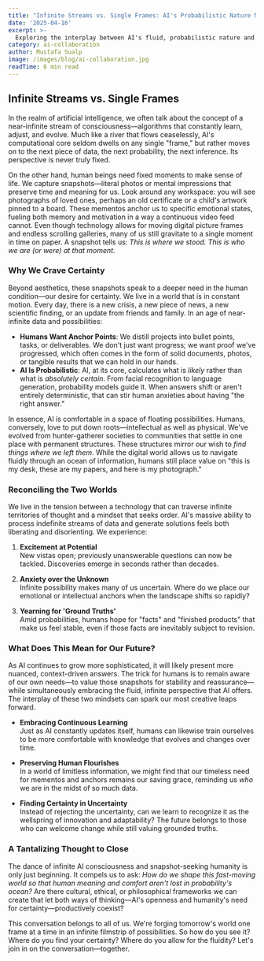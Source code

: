 ```yaml
---
title: "Infinite Streams vs. Single Frames: AI's Probabilistic Nature Meets Human Certainty"
date: '2025-04-16'
excerpt: >-
  Exploring the interplay between AI's fluid, probabilistic nature and our very human desire for certainty and snapshots of reality.
category: ai-collaboration
author: Mustafa Sualp
image: /images/blog/ai-collaboration.jpg
readTime: 6 min read
---
```


## Infinite Streams vs. Single Frames

In the realm of artificial intelligence, we often talk about the concept of a near-infinite stream of consciousness—algorithms that constantly learn, adjust, and evolve. Much like a river that flows ceaselessly, AI's computational core seldom dwells on any single "frame," but rather moves on to the next piece of data, the next probability, the next inference. Its perspective is never truly fixed.

On the other hand, human beings need fixed moments to make sense of life. We capture snapshots—literal photos or mental impressions that preserve time and meaning for us. Look around any workspace: you will see photographs of loved ones, perhaps an old certificate or a child's artwork pinned to a board. These mementos anchor us to specific emotional states, fueling both memory and motivation in a way a continuous video feed cannot. Even though technology allows for moving digital picture frames and endless scrolling galleries, many of us still gravitate to a single moment in time on paper. A snapshot tells us: *This is where we stood. This is who we are (or were) at that moment.*

### Why We Crave Certainty

Beyond aesthetics, these snapshots speak to a deeper need in the human condition—our desire for certainty. We live in a world that is in constant motion. Every day, there is a new crisis, a new piece of news, a new scientific finding, or an update from friends and family. In an age of near-infinite data and possibilities:

- **Humans Want Anchor Points**: We distill projects into bullet points, tasks, or deliverables. We don't just want progress; we want proof we've progressed, which often comes in the form of solid documents, photos, or tangible results that we can hold in our hands.
- **AI Is Probabilistic**: AI, at its core, calculates what is *likely* rather than what is *absolutely certain*. From facial recognition to language generation, probability models guide it. When answers shift or aren't entirely deterministic, that can stir human anxieties about having "the right answer."

In essence, AI is comfortable in a space of floating possibilities. Humans, conversely, love to put down roots—intellectual as well as physical. We've evolved from hunter-gatherer societies to communities that settle in one place with permanent structures. These structures mirror our wish to *find things where we left them*. While the digital world allows us to navigate fluidly through an ocean of information, humans still place value on "this is my desk, these are my papers, and here is my photograph."

### Reconciling the Two Worlds

We live in the tension between a technology that can traverse infinite territories of thought and a mindset that seeks order. AI's massive ability to process indefinite streams of data and generate solutions feels both liberating and disorienting. We experience:

1. **Excitement at Potential**  
   New vistas open; previously unanswerable questions can now be tackled. Discoveries emerge in seconds rather than decades.

2. **Anxiety over the Unknown**  
   Infinite possibility makes many of us uncertain. Where do we place our emotional or intellectual anchors when the landscape shifts so rapidly?

3. **Yearning for 'Ground Truths'**  
   Amid probabilities, humans hope for "facts" and "finished products" that make us feel stable, even if those facts are inevitably subject to revision.

### What Does This Mean for Our Future?

As AI continues to grow more sophisticated, it will likely present more nuanced, context-driven answers. The trick for humans is to remain aware of our own needs—to value those snapshots for stability and reassurance—while simultaneously embracing the fluid, infinite perspective that AI offers. The interplay of these two mindsets can spark our most creative leaps forward.

- **Embracing Continuous Learning**  
  Just as AI constantly updates itself, humans can likewise train ourselves to be more comfortable with knowledge that evolves and changes over time.

- **Preserving Human Flourishes**  
  In a world of limitless information, we might find that our timeless need for mementos and anchors remains our saving grace, reminding us *who* we are in the midst of so much data.

- **Finding Certainty in Uncertainty**  
  Instead of rejecting the uncertainty, can we learn to recognize it as the wellspring of innovation and adaptability? The future belongs to those who can welcome change while still valuing grounded truths.

### A Tantalizing Thought to Close

The dance of infinite AI consciousness and snapshot-seeking humanity is only just beginning. It compels us to ask: *How do we shape this fast-moving world so that human meaning and comfort aren't lost in probability's ocean?* Are there cultural, ethical, or philosophical frameworks we can create that let both ways of thinking—AI's openness and humanity's need for certainty—productively coexist?

This conversation belongs to all of us. We're forging tomorrow's world one frame at a time in an infinite filmstrip of possibilities. So how do you see it? Where do you find your certainty? Where do you allow for the fluidity? Let's join in on the conversation—together.
